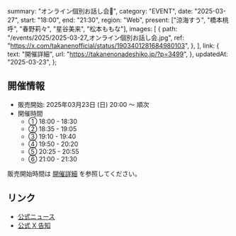   summary: "オンライン個別お話し会📢",
  category: "EVENT",
  date: "2025-03-27",
  start: "18:00",
  end: "21:30",
  region: "Web",
  present: ["涼海すう", "橋本桃呼", "春野莉々", "星谷美来", "松本ももな"],
  images: [
    {
      path: "/events/2025/2025-03-27_オンライン個別お話し会.jpg",
      ref: "https://x.com/takanenofficial/status/1903401281684980103",
    },
  ],
  link: {
    text: "開催詳細",
    url: "https://takanenonadeshiko.jp/?p=3499",
  },
  updatedAt: "2025-03-23",
};

## 開催情報

- 販売開始: 2025年03月23日 (日) 20:00 〜 順次
- 開催時間
  - ① 18:00 - 18:30
  - ② 18:35 - 19:05
  - ③ 19:10 - 19:40
  - ④ 19:50 - 20:20
  - ⑤ 20:25 - 20:55
  - ⑥ 21:00 - 21:30

販売開始時間は [開催詳細](https://takanenonadeshiko.jp/?p=3499) を参照してください。

## リンク

- [公式ニュース](https://takanenonadeshiko.jp/?p=3499)
- [公式 X 告知](https://x.com/takanenofficial/status/1903401281684980103)

